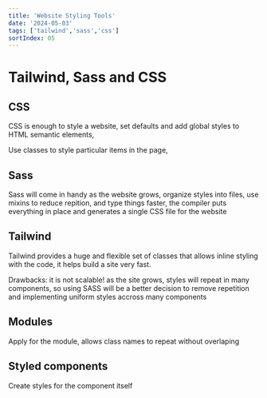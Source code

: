 ```yaml
---
title: 'Website Styling Tools'
date: '2024-05-03'
tags: ['tailwind','sass','css']
sortIndex: 05
---
```


# Tailwind, Sass and CSS 

## CSS

CSS is enough to style a website, set defaults and add global styles to HTML semantic elements, 

Use classes to style particular items in the page, 

## Sass

Sass will come in handy as the website grows, organize styles into files, use mixins to reduce repition, and type things faster, the compiler puts everything in place and generates a single CSS file for the website

## Tailwind

Tailwind provides a huge and flexible set of classes that allows inline styling with the code, it helps build a site very fast.

Drawbacks: it is not scalable! as the site grows, styles will repeat in many components, so using SASS will be a better decision to remove repetition and implementing uniform styles accross many components

## Modules

Apply for the module, allows class names to repeat without overlaping

## Styled components

Create styles for the component itself